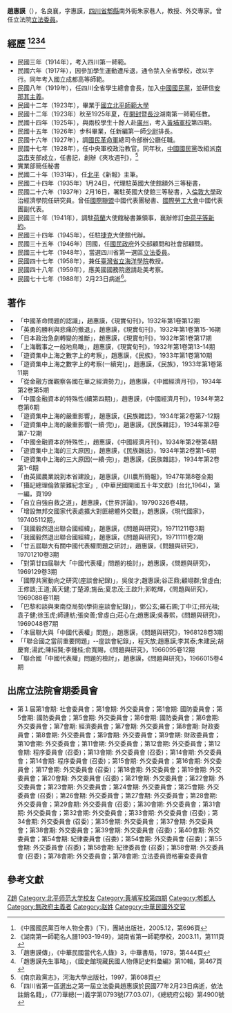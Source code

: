 {{Infobox Officeholder
|姓名= 趙惠謨
|圖像=File:趙惠謨.jpg
|圖像大小=200px
|圖像說明=  
|rank= 
| 字 = 名良襄，字惠謨
| 號 = ？
| 別名 
| birth_date = 1899年4月19日（光緒二十五年己亥三月初十日）
| 出生地點= 四川郫縣
| 逝世日期= 1988年2月23日
| 逝世地點=
| resting_place = ？
| 政黨 = 
| 其他政黨 = 
| 身高 = 
| 配偶 = 黃茶
| 伴侶 = 
| 兒女 = 
| 父母 = 子趙久安<ref>《遺民: 文革烙印了我的階級》，趙久安，新銳文創, 2012年12月1日</ref>，女久瑛、久倫
| 親屬 = 
| 居住地 = 
| 學歷 = 
| 母校 = 
| 職業 = 
| 著作 = 
| 國籍=
| awards=
}}
'''趙惠謨'''（{{bd|1899年|4月19日|1988年|2月23日|catIdx=趙}}），名良襄，字惠謨，[[四川省|四川省]][[郫縣|郫縣]]南外街朱家巷人，教授、外交專家。曾任立法院[[第1屆中華民國立法委員|立法委員]]。

== 經歷 <ref>《中國國民黨百年人物全書》(下)，團結出版社，2005.12，第696頁</ref><ref>《湖南第一師範名人譜1903-1949》，湖南省第一師範學校，2003.11，第111頁</ref><ref> 「趙惠謨傳」，《中華民國當代名人錄》3，中華書局，1978，第444頁</ref><ref>「趙惠謨先生事略」，《國史館現藏民國人物傳記史料彙編》第10輯，第467頁</ref> ==
* 民國三年（1914年），考入四川第一師範。
* 民國六年（1917年），因參加學生運動遭斥退，通令禁入全省學校，改以字行。同年考入國立成都高等師範。
* 民國八年（1919年），任四川全省學生總會會長，加入[[中國國民黨|中國國民黨]]，並研信[[安那其主義|安那其主義]]。
* 民國十二年（1923年），畢業于[[國立北平師範大學|國立北平師範大學]]
* 民國十二年（1923年）秋至1925年夏，在[[開封|開封]]暨[[長沙|長沙]]湖南第一師範任教。
* 民國十四年（1925年），與兩校學生十餘人赴[[廣州|廣州]]，考入[[黃埔軍校|黃埔軍校]]第四期。
* 民國十五年（1926年）步科畢業，任新編第一師[[少尉|少尉]]排長。
* 民國十六年（1927年），調[[國民革命軍|國民革命軍]]總司令部辦公廳任職。
* 民國十七年（1928年），任中央軍校政治教官。同年秋，[[中國國民黨|中國國民黨]]改組派[[南京市|南京市]]支部成立，任書記，創辦《夾攻週刊》，<ref>《南京政黨志》，河海大學出版社，1997，第608頁</ref>
* 實業部簡任秘書
* 民國二十年（1931年），任[[北平|北平]]《新報》主筆。
* 民國二十四年（1935年）1月24日，代理駐英國大使館額外三等秘書，
* 民國二十六年（1937年）2月16日，署駐英國大使館三等秘書，入[[倫敦大學|倫敦大學]]政治經濟學院任研究員。曾任[[國際聯盟|國際聯盟]]中國代表團秘書、[[國際勞工大會|國際勞工大會]]中國代表團副代表。
* 民國三十年（1941年），調駐[[荷蘭|荷蘭]]大使館秘書兼領事，襄辦修訂[[中荷平等新約|中荷平等新約]]。
* 民國三十四年（1945年），任駐[[捷克|捷克]]大使館代辦。
* 民國三十五年（1946年）回國，任[[國民政府|國民政府]]外交部顧問和社會部顧問。
* 民國三十七年（1948年），當選四川省第一選區[[第1屆中華民國立法委員|立法委員]]。
* 民國四十七年（1958年），兼任[[臺灣省立海洋學院|臺灣省立海洋學院]]教授。
* 民國四十八年（1959年），應美國國務院邀請赴美考察。
* 民國七十七年（1988年）2月23日病逝<ref>「四川省第一區選出之第一屆立法委員趙惠謨於民國77年2月23日病逝，依法註銷名籍」，(77)華總(一)義字第0793號(77.03.07)，《總統府公報》第4900號</ref>。

== 著作 ==
* 「中國革命問題的認識」，趙惠謨，《現實旬刊》，1932年第1卷第12期
* 「英勇的勝利與悲痛的撤退」，趙惠謨，《現實旬刊》，1932年第1卷第15-16期
* 「日本政治急劇轉變的推斷」，趙惠謨，《現實旬刊》，1932年第1卷第17期
* 「上海戰事之一般地鳥瞰」，趙惠謨，《現實旬刊》，1932年第1卷第13-14期
* 「遊資集中上海之數字上的考察」，趙惠謨，《民族》，1933年第1卷第10期
* 「遊資集中上海之數字上的考察(一續完)」，趙惠謨，《民族》，1933年第1卷第11期
* 「從金融方面觀察各國在華之經濟勢力」，趙惠謨，《中國經濟月刊》，1934年第2卷第5期
* 「中國金融資本的特殊性(續第四期)」，趙惠謨，《中國經濟月刊》，1934年第2卷第6期
* 「遊資集中上海的嚴重影響」，趙惠謨，《民族雜誌》，1934年第2卷第7-12期
* 「遊資集中上海的嚴重影響(一續·完)」，趙惠謨，《民族雜誌》，1934年第2卷第7-12期
* 「中國金融資本的特殊性」，趙惠謨，《中國經濟月刊》，1934年第2卷第4期
* 「遊資集中上海的三大原因」，趙惠謨，《民族雜誌》，1934年第2卷第1-6期
* 「遊資集中上海的三大原因(一續·完)」，趙惠謨，《民族雜誌》，1934年第2卷第1-6期
* 「由英國農業說到本省建設」，趙惠謨，《川農所簡報》，1947年第8卷全期
* 「攝記總理倫敦蒙難紀念室」,《中華民國開國五十年文獻》(台北,1964)，第一編，頁199
* 「自立自強自救之道」，趙惠謨，《世界評論》，19790326卷4期，
* 「增設無邦交國家代表處擴大對匪總體外交戰」，趙惠謨，《現代國家》，197405112期，
* 「我國毅然退出聯合國經緯」，趙惠謨，《問題與研究》，19711211卷3期
* 「我國毅然退出聯合國經緯」，趙惠謨，《問題與研究》，19711111卷2期
* 「廿五屆聯大有關中國代表權問題之研討」，趙惠謨，《問題與研究》，19701210卷3期
* 「對第廿四屆聯大「中國代表權」問題的檢討」，趙惠謨，《問題與研究》，1969129卷3期
* 「國際共黨動向之研究(座談會紀錄)」，吳俊才;趙惠謨;谷正鼎;顧翊群;曾虛白;王修誥;王道;黃天健;丁楚源;施岳;夏忠茂;王啟升;郭乾輝，《問題與研究》，1969088卷11期
* 「巴黎和談與東南亞局勢(學術座談會紀錄)」，鄧公玄;羅石圃;丁中江;邢光祖;袁子健;徐玉虎;師連舫;張奕善;曾虛白;莊心在;趙惠謨;吳春熙，《問題與研究》，1969048卷7期
* 「本屆聯大與「中國代表權」問題」，趙惠謨，《問題與研究》，1968128卷3期
* 「「聯合國之當前重要問題」--座談會紀錄」，程天放;趙惠謨;李其泰;朱建民;胡慶育;湯武;陳紹賢;李鍾桂;俞寬賜，《問題與研究》，1966095卷12期
* 「聯合國「中國代表權」問題的檢討」，趙惠謨，《問題與研究》，1966015卷4期

== 出席立法院會期委員會 ==
*第１屆第1會期: 社會委員會；第1會期: 外交委員會；第1會期: 國防委員會；第5會期: 國防委員會；第5會期: 外交委員會；第6會期: 國防委員會；第6會期: 外交委員會；第7會期: 經濟委員會；第7會期: 外交委員會；第8會期: 財政委員會；第8會期: 外交委員會；第9會期: 外交委員會；第9會期: 財政委員會；第10會期: 外交委員會；第11會期: 外交委員會；第12會期: 外交委員會；第12會期: 程序委員會 (召委)；第13會期: 外交委員會 (召委)；第14會期: 外交委員會；第14會期: 程序委員會 (召委)；第15會期: 外交委員會；第16會期: 外交委員會；第17會期: 外交委員會 (召委)；第18會期: 外交委員會；第19會期: 外交委員會；第20會期: 外交委員會 (召委)；第21會期: 外交委員會；第22會期: 外交委員會；第23會期: 外交委員會；第24會期: 外交委員會；第25會期: 外交委員會 (召委)；第26會期: 外交委員會；第27會期: 外交委員會；第28會期: 外交委員會；第29會期: 外交委員會 (召委)；第30會期: 外交委員會；第31會期: 外交委員會；第32會期: 外交委員會；第33會期: 外交委員會 (召委)；第34會期: 外交委員會 (召委)；第35會期: 外交委員會；第37會期: 外交委員會；第38會期: 外交委員會；第39會期: 外交委員會 (召委)；第40會期: 外交委員會；第54會期: 紀律委員會 (召委)；第54會期: 外交委員會 (召委)；第55會期: 外交委員會 (召委)；第58會期: 紀律委員會 (召委)；第58會期: 外交委員會 (召委)；第78會期: 外交委員會；第78會期: 立法委員資格審查委員會

== 參考文獻 ==
{{reflist}}
{{中華民國第一屆立法委員}}
{{第1屆中華民國立法委員四川省名單}}
[[Category:第一屆立法院正選立法委員|Z趙]]
[[Category:北平师范大学校友|Category:北平师范大学校友]]
[[Category:黄埔军校第四期|Category:黄埔军校第四期]]
[[Category:郫都人|Category:郫都人]]
[[Category:無政府主義者|Category:無政府主義者]]
[[Category:赵姓|Category:赵姓]]
[[Category:中華民國外交官|Category:中華民國外交官]]